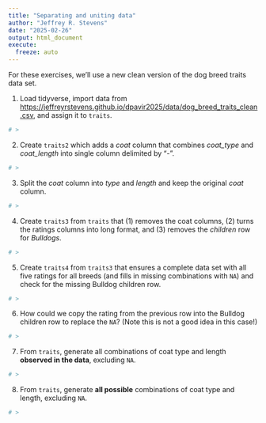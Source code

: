 ```yaml
---
title: "Separating and uniting data"
author: "Jeffrey R. Stevens"
date: "2025-02-26"
output: html_document
execute:
  freeze: auto
---
```


For these exercises, we'll use a new clean version of the dog breed traits data set. 

1. Load tidyverse, import data from <https://jeffreyrstevens.github.io/dpavir2025/data/dog_breed_traits_clean.csv>, and assign it to `traits`.

```r
# >
```

2. Create `traits2` which adds a _coat_ column that combines _coat_type_ and _coat_length_ into single column delimited by "-".

```r
# >
```

3. Split the _coat_ column into _type_ and _length_ and keep the original _coat_ column.

```r
# >
```

4. Create `traits3` from `traits` that (1) removes the coat columns, (2) turns the ratings columns into long format, and (3) removes the _children_ row for _Bulldogs_.

```r
# >
```

5. Create `traits4` from `traits3` that ensures a complete data set with all five ratings for all breeds (and fills in missing combinations with `NA`) and check for the missing Bulldog children row.

```r
# >
```

6. How could we copy the rating from the previous row into the Bulldog children row to replace the `NA`? (Note this is not a good idea in this case!)

```r
# >
```

7. From `traits`, generate all combinations of coat type and length **observed in the data**, excluding `NA`.

```r
# >
```

8. From `traits`, generate **all possible** combinations of coat type and length, excluding `NA`.

```r
# >
```

